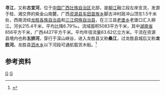 {{Infobox River
  | river_name      = 寻江
  | image_name      = 
  | image_size      = 
  | caption         = 
  | origin          = [[广西壮族自治区|广西壮族自治区]][[资源县|资源县]][[车田苗族乡|车田苗族乡]]金紫山
  | mouth           = 广西壮族自治区[[三江侗族自治县|三江侗族自治县]][[老堡乡|老堡乡]]老堡口[[融江|融江]]
  | basin_countries = {{PRC}}
  | length          = 215.4 km
  | elevation       = 
  | mouth_elevation = 
  | discharge       = 
  | watershed       = 5083 km<sup>2</sup>
}}
'''寻江'''，又称'''古宜河'''，位于[[中国|中国]][[广西壮族自治区|广西壮族自治区]]北部，是[[柳江|柳江]]融江段左岸支流，发源于桂、湘交界的紫金山南麓，广西[[资源县|资源县]][[车田苗族乡|车田苗族乡]]脚古冲村政冲山顶东1.5千米处，西南流经[[龙胜各族自治县|龙胜各族自治县]]和[[三江侗族自治县|三江侗族自治县]]，在三江县[[老堡乡|老堡乡]]老堡口汇入柳江。河长215.4千米，平均比降6.79‰。流域面积5083平方千米，其中[[湖南省|湖南省]]656平方千米，广西4427平方千米。平均年径流量63.62亿立方米。干流在资源县境内也称'''五排河'''，穿行于深山峡谷，进入龙胜县又称'''桑江'''，过龙胜县城后又称'''龙胜河'''。龙胜县[[泗水乡|泗水乡]]以下河段可通航载货木船。<ref name="中国河湖大典">{{cite book zh |author=《[[中国河湖大典|中国河湖大典]]》编纂委员会 |title=《中国河湖大典·珠江卷》 |format=M|edition=1 |location=北京 |publisher=中国水利水电出版社 |date=2013年1月 |pages=98页 |id= ISBN 978-7-5170-0561-2}}</ref>

==参考资料==
{{reflist}}

[[Category:柳江水系|G]]
[[Category:广西河流|G]]